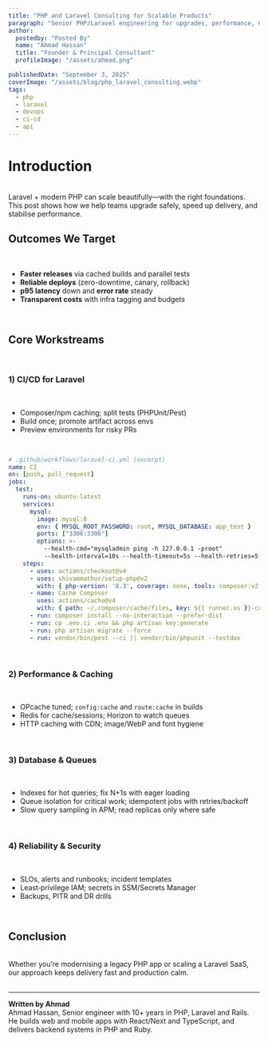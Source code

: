 ```yaml
---
title: "PHP and Laravel Consulting for Scalable Products"
paragraph: "Senior PHP/Laravel engineering for upgrades, performance, CI/CD, and cloud—ship faster without risking uptime."
author:
  postedby: "Posted By"
  name: "Ahmad Hassan"
  title: "Founder & Principal Consultant"
  profileImage: "/assets/ahmad.png"

publishedDate: "September 3, 2025"
coverImage: "/assets/blog/php_laravel_consulting.webp"
tags:
  - php
  - laravel
  - devops
  - ci-cd
  - api
---
```


<h1 className="font-bold text-2xl text-gray-500">Introduction</h1>
<br/>
Laravel + modern PHP can scale beautifully—with the right foundations. This post shows how we help teams upgrade safely, speed up delivery, and stabilise performance.
<br/>

<h2 className="font-bold text-2xl text-gray-500">Outcomes We Target</h2>
<br/>
<ul className="list-disc pl-8">
  <li><strong>Faster releases</strong> via cached builds and parallel tests</li>
  <li><strong>Reliable deploys</strong> (zero-downtime, canary, rollback)</li>
  <li><strong>p95 latency</strong> down and <strong>error rate</strong> steady</li>
  <li><strong>Transparent costs</strong> with infra tagging and budgets</li>
</ul>
<br/>

<h2 className="font-bold text-2xl text-gray-500">Core Workstreams</h2>
<br/>

<h3 className="font-bold text-xl text-gray-500">1) CI/CD for Laravel</h3>
<br/>
<ul className="list-disc pl-8">
  <li>Composer/npm caching; split tests (PHPUnit/Pest)</li>
  <li>Build once; promote artifact across envs</li>
  <li>Preview environments for risky PRs</li>
</ul>
<br/>

```yaml
# .github/workflows/laravel-ci.yml (excerpt)
name: CI
on: [push, pull_request]
jobs:
  test:
    runs-on: ubuntu-latest
    services:
      mysql:
        image: mysql:8
        env: { MYSQL_ROOT_PASSWORD: root, MYSQL_DATABASE: app_test }
        ports: ["3306:3306"]
        options: >-
          --health-cmd="mysqladmin ping -h 127.0.0.1 -proot"
          --health-interval=10s --health-timeout=5s --health-retries=5
    steps:
      - uses: actions/checkout@v4
      - uses: shivammathur/setup-php@v2
        with: { php-version: '8.3', coverage: none, tools: composer:v2 }
      - name: Cache Composer
        uses: actions/cache@v4
        with: { path: ~/.composer/cache/files, key: ${{ runner.os }}-composer-${{ hashFiles('**/composer.lock') }} }
      - run: composer install --no-interaction --prefer-dist
      - run: cp .env.ci .env && php artisan key:generate
      - run: php artisan migrate --force
      - run: vendor/bin/pest --ci || vendor/bin/phpunit --testdox
```
<br/>

<h3 className="font-bold text-xl text-gray-500">2) Performance &amp; Caching</h3>
<br/>
<ul className="list-disc pl-8">
  <li>OPcache tuned; <code>config:cache</code> and <code>route:cache</code> in builds</li>
  <li>Redis for cache/sessions; Horizon to watch queues</li>
  <li>HTTP caching with CDN; image/WebP and font hygiene</li>
</ul>
<br/>

<h3 className="font-bold text-xl text-gray-500">3) Database &amp; Queues</h3>
<br/>
<ul className="list-disc pl-8">
  <li>Indexes for hot queries; fix N+1s with eager loading</li>
  <li>Queue isolation for critical work; idempotent jobs with retries/backoff</li>
  <li>Slow query sampling in APM; read replicas only where safe</li>
</ul>
<br/>

<h3 className="font-bold text-xl text-gray-500">4) Reliability &amp; Security</h3>
<br/>
<ul className="list-disc pl-8">
  <li>SLOs, alerts and runbooks; incident templates</li>
  <li>Least‑privilege IAM; secrets in SSM/Secrets Manager</li>
  <li>Backups, PITR and DR drills</li>
</ul>
<br/>

<h2 className="font-bold text-2xl text-gray-500">Conclusion</h2>
<br/>
Whether you’re modernising a legacy PHP app or scaling a Laravel SaaS, our approach keeps delivery fast and production calm.
<br/><br/>

---
<strong>Written by Ahmad</strong><br/>
Ahmad Hassan, Senior engineer with 10+ years in PHP, Laravel and Rails. He builds web and mobile apps with React/Next and TypeScript, and delivers backend systems in PHP and Ruby.
